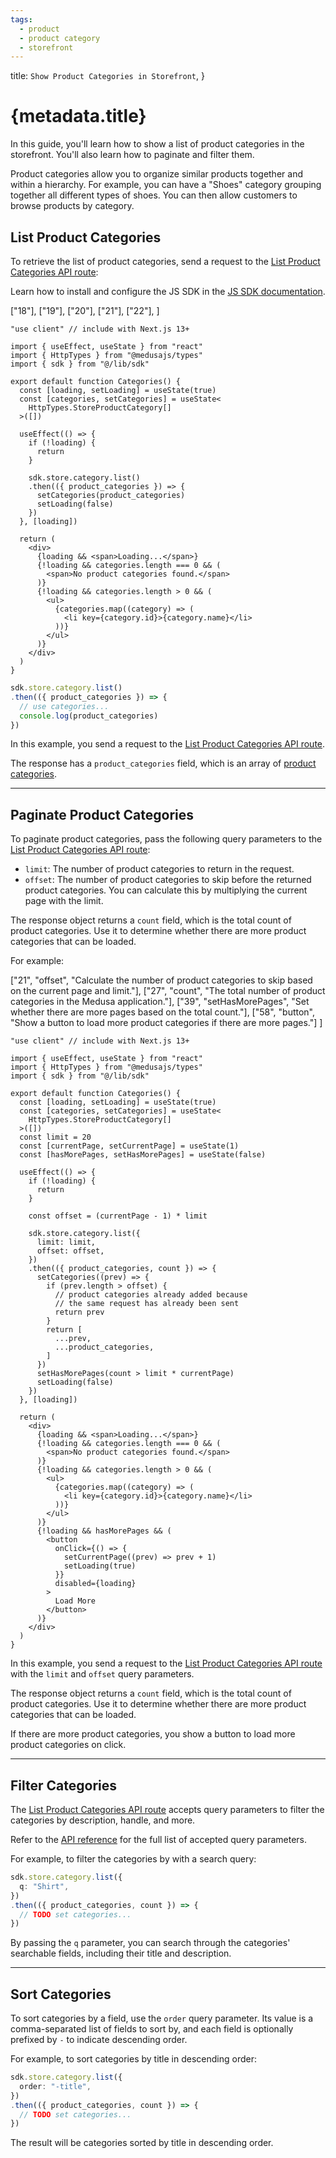 ```yaml
---
tags:
  - product
  - product category
  - storefront
---
```



  title: `Show Product Categories in Storefront`,
}

# {metadata.title}

In this guide, you'll learn how to show a list of product categories in the storefront. You'll also learn how to paginate and filter them.

<Note title="Good to know">

Product categories allow you to organize similar products together and within a hierarchy. For example, you can have a "Shoes" category grouping together all different types of shoes. You can then allow customers to browse products by category.

</Note>

## List Product Categories

To retrieve the list of product categories, send a request to the [List Product Categories API route](!api!/store#product-categories_getproductcategories):

<Note title="Tip">

Learn how to install and configure the JS SDK in the [JS SDK documentation](../../../../js-sdk/page.mdx).

</Note>

<CodeTabs group="store-request">
  <CodeTab label="React" value="react">

  ["18"], ["19"], ["20"],
  ["21"], ["22"],
]

  ```tsx highlights={highlights}
  "use client" // include with Next.js 13+

  import { useEffect, useState } from "react"
  import { HttpTypes } from "@medusajs/types"
  import { sdk } from "@/lib/sdk"

  export default function Categories() {
    const [loading, setLoading] = useState(true)
    const [categories, setCategories] = useState<
      HttpTypes.StoreProductCategory[]
    >([])

    useEffect(() => {
      if (!loading) {
        return 
      }

      sdk.store.category.list()
      .then(({ product_categories }) => {
        setCategories(product_categories)
        setLoading(false)
      })
    }, [loading])

    return (
      <div>
        {loading && <span>Loading...</span>}
        {!loading && categories.length === 0 && (
          <span>No product categories found.</span>
        )}
        {!loading && categories.length > 0 && (
          <ul>
            {categories.map((category) => (
              <li key={category.id}>{category.name}</li>
            ))}
          </ul>
        )}
      </div>
    )
  }
  ```

  </CodeTab>
  <CodeTab label="JS SDK" value="js-sdk">

  ```ts
  sdk.store.category.list()
  .then(({ product_categories }) => {
    // use categories...
    console.log(product_categories)
  })
  ```

  </CodeTab>
</CodeTabs>

In this example, you send a request to the [List Product Categories API route](!api!/store#product-categories_getproductcategories).

The response has a `product_categories` field, which is an array of [product categories](!api!/store/#product-categories_productcategory_schema).

---

## Paginate Product Categories

To paginate product categories, pass the following query parameters to the [List Product Categories API route](!api!/store#product-categories_getproductcategories):

- `limit`: The number of product categories to return in the request.
- `offset`: The number of product categories to skip before the returned product categories. You can calculate this by multiplying the current page with the limit.

The response object returns a `count` field, which is the total count of product categories. Use it to determine whether there are more product categories that can be loaded.

For example:

  ["21", "offset", "Calculate the number of product categories to skip based on the current page and limit."],
  ["27", "count", "The total number of product categories in the Medusa application."],
  ["39", "setHasMorePages", "Set whether there are more pages based on the total count."],
  ["58", "button", "Show a button to load more product categories if there are more pages."]
]

```tsx highlights={paginateHighlights}
"use client" // include with Next.js 13+

import { useEffect, useState } from "react"
import { HttpTypes } from "@medusajs/types"
import { sdk } from "@/lib/sdk"

export default function Categories() {
  const [loading, setLoading] = useState(true)
  const [categories, setCategories] = useState<
    HttpTypes.StoreProductCategory[]
  >([])
  const limit = 20
  const [currentPage, setCurrentPage] = useState(1)
  const [hasMorePages, setHasMorePages] = useState(false)

  useEffect(() => {
    if (!loading) {
      return 
    }

    const offset = (currentPage - 1) * limit

    sdk.store.category.list({
      limit: limit,
      offset: offset,
    })
    .then(({ product_categories, count }) => {
      setCategories((prev) => {
        if (prev.length > offset) {
          // product categories already added because 
          // the same request has already been sent
          return prev
        }
        return [
          ...prev,
          ...product_categories,
        ]
      })
      setHasMorePages(count > limit * currentPage)
      setLoading(false)
    })
  }, [loading])

  return (
    <div>
      {loading && <span>Loading...</span>}
      {!loading && categories.length === 0 && (
        <span>No product categories found.</span>
      )}
      {!loading && categories.length > 0 && (
        <ul>
          {categories.map((category) => (
            <li key={category.id}>{category.name}</li>
          ))}
        </ul>
      )}
      {!loading && hasMorePages && (
        <button 
          onClick={() => {
            setCurrentPage((prev) => prev + 1)
            setLoading(true)
          }}
          disabled={loading}
        >
          Load More
        </button>
      )}
    </div>
  )
}
```

In this example, you send a request to the [List Product Categories API route](!api!/store#product-categories_getproductcategories) with the `limit` and `offset` query parameters.

The response object returns a `count` field, which is the total count of product categories. Use it to determine whether there are more product categories that can be loaded.

If there are more product categories, you show a button to load more product categories on click.

---

## Filter Categories

The [List Product Categories API route](!api!/store#product-categories_getproductcategories) accepts query parameters to filter the categories by description, handle, and more.

Refer to the [API reference](!api!/store#product-categories_getproductcategories) for the full list of accepted query parameters.

For example, to filter the categories by with a search query:

```ts
sdk.store.category.list({
  q: "Shirt",
})
.then(({ product_categories, count }) => {
  // TODO set categories...
})
```

By passing the `q` parameter, you can search through the categories' searchable fields, including their title and description.

---

## Sort Categories

To sort categories by a field, use the `order` query parameter. Its value is a comma-separated list of fields to sort by, and each field is optionally prefixed by `-` to indicate descending order.

For example, to sort categories by title in descending order:

```ts
sdk.store.category.list({
  order: "-title",
})
.then(({ product_categories, count }) => {
  // TODO set categories...
})
```

The result will be categories sorted by title in descending order.
